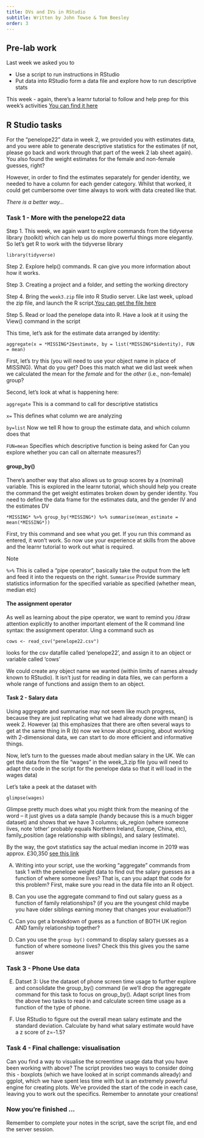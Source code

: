 ```yaml
---
title: DVs and IVs in RStudio
subtitle: Written by John Towse & Tom Beesley
order: 3
---
```


## Pre-lab work

Last week we asked you to

-   Use a script to run instructions in RStudio
-   Put data into RStudio form a data file and explore how to run descriptive stats

This week - again, there's a learnr tutorial to follow and help prep for this week's activities [You can find it here](https://ma-rconnect.lancs.ac.uk/W3LabPrep/){target="_blank"}

## R Studio tasks

For the "penelope22" data in week 2, we provided you with estimates data, and you were able to generate descriptive statistics for the estimates (if not, please go back and work through that part of the week 2 lab sheet again). You also found the weight estimates for the female and non-female guesses, right?

However, in order to find the estimates separately for gender identity, we needed to have a column for each gender category. Whilst that worked, it could get cumbersome over time always to work with data created like that.

*There is a better way...*

### Task 1 - More with the penelope22 data

Step 1. This week, we again want to explore commands from the tidyverse library (toolkit) which can help us do more powerful things more elegantly. So let's get R to work with the tidyverse library

`library(tidyverse)`

Step 2. Explore help() commands. R can give you more information about how it works.

Step 3. Creating a project and a folder, and setting the working directory

Step 4. Bring the `week3.zip` file into R Studio server. Like last week, upload the zip file, and launch the R script.[You can get the file here](files/Week_3/week_3.zip)

Step 5. Read or load the penelope data into R. Have a look at it using the View() command in the script

This time, let's ask for the estimate data arranged by identity:

`aggregate(x = *MISSING*2$estimate, by = list(*MISSING*$identity), FUN = mean)`

First, let's try this (you will need to use your object name in place of MISSING). What do you get? Does this match what we did last week when we calculated the mean for the *female* and for the *other* (i.e., non-female) group?

Second, let's look at what is happening here:

`aggregate` This is a command to call for descriptive statistics

`x=` This defines what column we are analyzing

`by=list` Now we tell R how to group the estimate data, and which column does that

`FUN=mean` Specifies which descriptive function is being asked for Can you explore whether you can call on alternate measures?)

#### group_by()

There's another way that also allows us to group scores by a (nominal) variable. This is explored in the learnr tutorial, which should help you create the command the get weight estimates broken down by gender identity. You need to define the data frame for the estimates data, and the gender IV and the estimates DV

`*MISSING* %>% group_by(*MISSING*) %>% summarise(mean_estimate = mean(*MISSING*))`

First, try this command and see what you get. If you run this command as entered, it won't work. So now use your experience at skills from the above and the learnr tutorial to work out what is required.

Note

`%>%` This is called a "pipe operator", basically take the output from the left and feed it into the requests on the right. `Summarise` Provide summary statistics information for the specified variable as specified (whether mean, median etc)

#### The assignment operator

As well as learning about the pipe operator, we want to remind you /draw attention explicitly to another important element of the R command line syntax: the assignment operator. Uing a command such as

`cows <- read_csv("penelope22.csv")`

looks for the csv datafile called 'penelope22', and assign it to an object or variable called 'cows'

We could create any object name we wanted (within limits of names already known to RStudio). It isn't just for reading in data files, we can perform a whole range of functions and assign them to an object.

#### Task 2 - Salary data

Using aggregate and summarise may not seem like much progress, because they are just replicating what we had already done with mean() is week 2. However (a) this emphasizes that there are often several ways to get at the same thing in R (b) now we know about grouping, about working with 2-dimensional data, we can start to do more efficient and informative things.

Now, let's turn to the guesses made about median salary in the UK. We can get the data from the file "wages" in the week_3.zip file (you will need to adapt the code in the script for the penelope data so that it will load in the wages data)

Let's take a peek at the dataset with

`glimpse(wages)`

Glimpse pretty much does what you might think from the meaning of the word -- it just gives us a data sample (handy because this is a much bigger dataset) and shows that we have 3 columns; uk_region (where someone lives, note 'other' probably equals Northern Ireland, Europe, China, etc), family_position (age relationship with siblings), and salary (estimate).

By the way, the govt statistics say the actual median income in 2019 was approx. £30,350 [see this link](https://www.statista.com/statistics/1002964/average-full-time-annual-earnings-in-the-uk/){target="_blank"}

A)  Writing into your script, use the working "aggregate" commands from task 1 with the penelope weight data to find out the salary guesses as a function of where someone lives? That is, can you adapt that code for this problem? First, make sure you read in the data file into an R object.

B)  Can you use the aggregate command to find out salary guess as a function of family relationships? (if you are the youngest child maybe you have older siblings earning money that changes your evaluation?)

C)  Can you get a breakdown of guess as a function of BOTH UK region AND family relationship together?

D)  Can you use the `group by()` command to display salary guesses as a function of where someone lives? Check this this gives you the same answer

### Task 3 - Phone Use data

E)  Datset 3: Use the dataset of phone screen time usage to further explore and consolidate the group_by() command (ie we'll drop the aggregate command for this task to focus on group_by(). Adapt script lines from the above two tasks to read in and calculate screen time usage as a function of the type of phone.

F)  Use RStudio to figure out the overall mean salary estimate and the standard deviation. Calculate by hand what salary estimate would have a z score of z=-1.5?

### Task 4 - Final challenge: visualisation

Can you find a way to visualise the screentime usage data that you have been working with above? The script provides two ways to consider doing this - boxplots (which we have looked at in script commands already) and ggplot, which we have spent less time with but is an extremely powerful engine for creating plots. We've provided the start of the code in each case, leaving you to work out the specifics. Remember to annotate your creations!

### Now you're finished ...

Remember to complete your notes in the script, save the script file, and end the server session.

